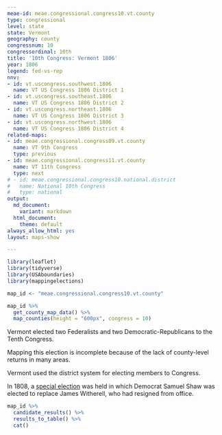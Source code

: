 ```yaml
---
meae-id: meae.congressional.congress10.vt.county
type: congressional
level: state
state: Vermont
geography: county
congressnum: 10
congressordinal: 10th
title: '10th Congress: Vermont 1806'
year: 1806
legend: fed-vs-rep
nnv:
- id: vt.uscongress.southwest.1806
  name: VT US Congress 1806 District 1
- id: vt.uscongress.southeast.1806
  name: VT US Congress 1806 District 2
- id: vt.uscongress.northeast.1806
  name: VT US Congress 1806 District 3
- id: vt.uscongress.northwest.1806
  name: VT US Congress 1806 District 4
related-maps:
- id: meae.congressional.congress09.vt.county
  name: VT 9th Congress
  type: previous
- id: meae.congressional.congress11.vt.county
  name: VT 11th Congress
  type: next
# - id: meae.congressional.congress10.national.district
#   name: National 10th Congress
#   type: national
output:
  md_document:
    variant: markdown
  html_document:
    theme: default
always_allow_html: yes
layout: maps-show

---
```


```r
library(leaflet)
library(tidyverse)
library(USAboundaries)
library(mappingelections)

map_id <- "meae.congressional.congress10.vt.county"
```

<div class="map">

```r
map_id %>%
  get_county_map_data() %>%
  map_counties(height = "600px", congress = 10)
```

</div>

Vermont elected two Federalists and two Democratic-Republicans to the Tenth Congress.

Mapping this election is incomplete because of the lack of county-level returns in many areas.

Vermont used the district system for electing members to Congress.

In 1808, a [special election](https://elections.lib.tufts.edu/catalog/tufts:vt.uscongress.southwest.special.1808) was held in which Democrat Samuel Shaw was elected to replace James Witherell, who had resigned from office.

<div class="results-table">

```r
map_id %>%
  candidate_results() %>%
  results_to_table() %>%
  cat()
```

</div>
